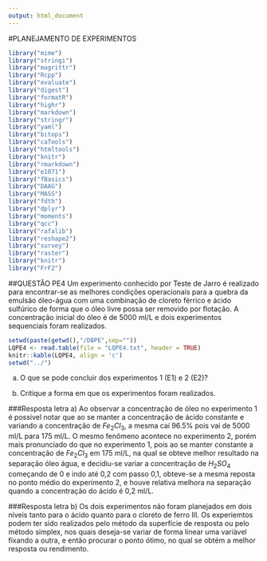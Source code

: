 ```yaml
---
output: html_document
---
```

#PLANEJAMENTO DE EXPERIMENTOS
```r
library("mime")
library("stringi")
library("magrittr") 
library("Rcpp")
library("evaluate")
library("digest")
library("formatR")
library("highr")
library("markdown")
library("stringr")
library("yaml")
library("bitops")
library("caTools")
library("htmltools")
library("knitr")
library("rmarkdown")
library("e1071")
library("fBasics")
library("DAAG")
library("MASS")
library("fdth")
library("dplyr")
library("moments")
library("qcc")
library("rafalib")
library("reshape2")
library("survey")
library("raster")
library("knitr")
library("FrF2")
```

##QUESTÃO PE4
Um experimento conhecido por Teste de Jarro é realizado para encontrar-se as melhores condições operacionais para a quebra da emulsão óleo-água com uma combinação de cloreto férrico e ácido sulfúrico de forma que o óleo livre possa ser removido por flotação. A concentração inicial do óleo é de 5000 ml/L e dois experimentos sequenciais foram realizados.

```r
setwd(paste(getwd(),"/DBPE",sep=""))
LQPE4 <- read.table(file = "LQPE4.txt", header = TRUE)
knitr::kable(LQPE4, align = 'c')
setwd("../")
```

a) O que se pode concluir dos experimentos 1 (E1) e 2 (E2)?

b) Critique a forma em que os experimentos foram realizados.

###Resposta letra a)
Ao observar a concentração de óleo no experimento 1 é possível notar que ao se manter a concentração de ácido constante e variando a concentração de $Fe_{2}Cl_{3}$, a mesma caí 96.5% pois vai de 5000 ml/L para 175 ml/L. O mesmo fenômeno acontece no experimento 2, porém mais pronunciado do que no experimento 1, pois ao se manter constante a concentração de $Fe_{2}Cl_{3}$ em 175 ml/L, na qual se obteve melhor resultado na separação óleo água, e decidiu-se variar a concentração de $H_{2}SO_{4}$ começando de 0 e indo até 0,2 com passo 0,1, obteve-se a mesma reposta no ponto médio do experimento 2, e houve relativa melhora na separação quando a concentração do ácido é 0,2 ml/L.

###Resposta letra b)
Os dois experimentos não foram planejados em dois níveis tanto para o ácido quanto para o cloreto de ferro III. Os experiemtos podem ter sido realizados pelo método da superfície de resposta ou pelo método simplex, nos quais deseja-se variar de forma linear uma variàvel fixando a outra, e então procurar o ponto ótimo, no qual se obtém a melhor resposta ou rendimento.